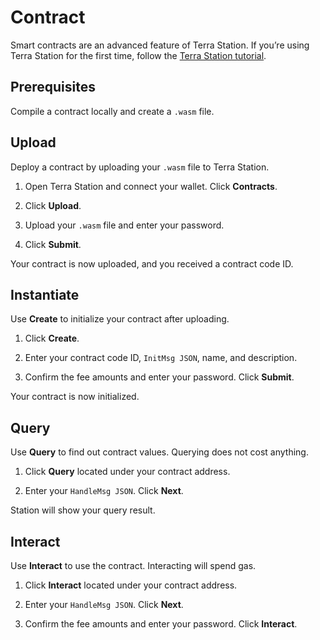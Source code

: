 # Contract

Smart contracts are an advanced feature of Terra Station. If you’re using Terra Station for the first time, follow the [Terra Station tutorial](download/station-desktop.mdx).

## Prerequisites

Compile a contract locally and create a `.wasm` file.

## Upload

Deploy a contract by uploading your `.wasm` file to Terra Station.

1. Open Terra Station and connect your wallet. Click **Contracts**.

2. Click **Upload**.

3. Upload your `.wasm` file and enter your password.

4. Click **Submit**.

Your contract is now uploaded, and you received a contract code ID.

## Instantiate

Use **Create** to initialize your contract after uploading.

1. Click **Create**.

2. Enter your contract code ID, `InitMsg JSON`, name, and description.

3. Confirm the fee amounts and enter your password. Click **Submit**.

Your contract is now initialized.

## Query

Use **Query** to find out contract values. Querying does not cost anything.

1. Click **Query** located under your contract address.

2. Enter your `HandleMsg JSON`. Click **Next**.

Station will show your query result.

## Interact

Use **Interact** to use the contract. Interacting will spend gas.

1. Click **Interact** located under your contract address.

2. Enter your `HandleMsg JSON`. Click **Next**.

3. Confirm the fee amounts and enter your password. Click **Interact**.
